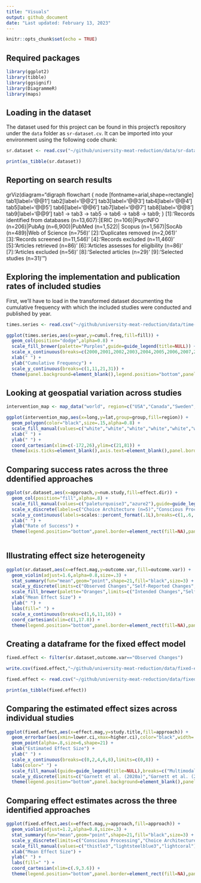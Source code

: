 ```yaml
---
title: "Visuals"
output: github_document
date: "Last updated: February 13, 2023"
---
```


```r
knitr::opts_chunk$set(echo = TRUE)
```

## Required packages

```r
library(ggplot2)
library(tibble)
library(ggsignif)
library(DiagrammeR)
library(maps)
```

## Loading in the dataset

The dataset used for this project can be found in this project's repository under the `data` folder as `sr-dataset.cv`. It can be imported into your environment using the following code chunk:

```r
sr.dataset <- read.csv("~/github/university-meat-reduction/data/sr-dataset.csv")

print(as_tibble(sr.dataset))
```

## Reporting on search results

grViz(diagram="digraph flowchart {
      node [fontname=arial,shape=rectangle]
      tab1[label='@@1']
      tab2[label='@@2']
      tab3[label='@@3']
      tab4[label='@@4']
      tab5[label='@@5']
      tab6[label='@@6']
      tab7[label='@@7']
      tab8[label='@@8']
      tab9[label='@@9']
      tab1 -> tab3 -> tab5 -> tab6 -> tab8 -> tab9;
    }
      [1]:'Records identified from databases (n=13,607):|ERIC (n=106)|PsycINFO (n=206)|PubAg (n=6,900)|PubMed (n=1,522)| Scopus (n=1,567)|SocAb (n=489)|Web of Science (n=756)'
      [2]:'Duplicates removed (n=2,061)'
      [3]:'Records screened (n=11,546)'
      [4]:'Records excluded (n=11,460)'
      [5]:'Articles retrieved (n=86)'
      [6]:'Articles assesses for eligibility (n=86)'
      [7]:'Articles excluded (n=56)'
      [8]:'Selected articles (n=29)'
      [9]:'Selected studies (n=31)'
    ")

## Exploring the implementation and publication rates of included studies

First, we'll have to load in the transformed dataset documenting the cumulative frequency with which the included studies were conducted and published by year.

```r
times.series <- read.csv("~/github/university-meat-reduction/data/time-series.csv")
```


```r
ggplot(times.series,aes(x=year,y=cumul.freq,fill=fill)) +
  geom_col(position="dodge",alpha=0.8) +
  scale_fill_brewer(palette="Purples",guide=guide_legend(title=NULL)) +
  scale_x_continuous(breaks=c(2000,2001,2002,2003,2004,2005,2006,2007,2008,2009,2010,2011,2012,2013,2014,2015,2016,2017,2018,2019,2020,2021)) +
  xlab(" ") +
  ylab("Cumulative Frequency") +
  scale_y_continuous(breaks=c(1,11,21,31)) +
  theme(panel.background=element_blank(),legend.position="bottom",panel.border=element_rect(fill=NA))
```

## Looking at geospatial variation across studies

```r
intervention_map <- map_data("world", region=c("USA","Canada","Sweden","Spain","UK","Italy","Norway","Mexico","Portugal","France","Ireland","Iceland","Belgium"))
```


```r
ggplot(intervention_map,aes(x=long,y=lat,group=group,fill=region)) +
  geom_polygon(color="black",size=.15,alpha=0.8) +
  scale_fill_manual(values=c("white","white","white","white","white","white","lavender","lavender","lavender","slateblue1","slateblue1","slateblue","slateblue4"),limits=c("Belgium","France","Iceland","Ireland","Mexico","Portugal","Canada","Norway","Spain","Italy","Sweden","UK","USA"),breaks=c("Belgium","France","Iceland","Ireland","Mexico","Portugal","Canada","Norway","Spain","Italy","Sweden","UK","USA"),labels=c("Belgium\n(n=0)","France\n(n=0)","Iceland\n(n=0)","Ireland\n(n=0)","Mexico\n(n=0)","Portugal\n(n=0)","Canada\n(n=1)","Norway\n(n=1)","Spain\n(n=1)","Italy\n(n=3)","Sweden\n(n=3)","UK\n(n=7)","USA\n(n=15)"),guide=guide_legend(title=NULL,nrow=1)) +
  xlab(" ") + 
  ylab(" ") +
  coord_cartesian(xlim=c(-172,26),ylim=c(21,81)) +
  theme(axis.ticks=element_blank(),axis.text=element_blank(),panel.border=element_rect(fill=NA),panel.background=element_blank(),legend.position="bottom")
```


## Comparing success rates across the three ddentified approaches

```r
ggplot(sr.dataset,aes(x=approach,y=num.study,fill=effect.dir)) + 
  geom_col(position="fill",alpha=.8) + 
  scale_fill_manual(values=c("paleturquoise3","azure2"),guide=guide_legend(title=NULL)) +
  scale_x_discrete(labels=c("Choice Architecture (n=5)","Conscious Processing (n=16)","Multimodal (n=10)")) +
  scale_y_continuous(labels=scales::percent_format(.1L),breaks=c(1,.6,.437,0)) +
  xlab(" ") + 
  ylab("Rate of Success") +
  theme(legend.position="bottom",panel.border=element_rect(fill=NA),panel.background=element_blank())
  
```

## Illustrating effect size heterogeneity

```r
ggplot(sr.dataset,aes(x=effect.mag,y=outcome.var,fill=outcome.var)) +
  geom_violin(adjust=1.6,alpha=0.8,size=.3) + 
  stat_summary(fun="mean",geom="point",shape=21,fill="black",size=3) +
  scale_y_discrete(limits=c("Observed Changes","Self-Reported Changes","Intended Changes")) +
  scale_fill_brewer(palette="Oranges",limits=c("Intended Changes","Self-Reported Changes","Observed Changes"),breaks=c("Observed Changes","Self-Reported Changes","Intended Changes"),labels=c("Observed Changes (n=17)","Self-Reported Changes (n=10)","Intended Changes (n=4)")) +
  xlab("Mean Effect Size") + 
  ylab(" ") +
  labs(fill=" ") +
  scale_x_continuous(breaks=c(1,6,11,16)) +
  coord_cartesian(xlim=c(1,17.8)) +
  theme(legend.position="bottom",panel.border=element_rect(fill=NA),panel.background=element_blank(),axis.ticks.y=element_blank(),axis.text.y=element_blank(),panel.grid.minor=element_blank())
```


## Creating a dataframe for the fixed effect model

```r
fixed.effect <- filter(sr.dataset,outcome.var=="Observed Changes")
```

```r
write.csv(fixed.effect,"~/github/university-meat-reduction/data/fixed-effect.csv")
```


```r
fixed.effect <- read.csv("~/github/university-meat-reduction/data/fixed-effect.csv")

print(as_tibble(fixed.effect))
```

## Comparing the estimated effect sizes across individual studies

```r
ggplot(fixed.effect,aes(x=effect.mag,y=study.title,fill=approach)) + 
  geom_errorbar(aes(xmin=lower.ci,xmax=higher.ci),color="black",width=.2,size=.3) +
  geom_point(alpha=.8,size=6,shape=21) + 
  xlab("Estimated Effect Size") + 
  ylab(" ") + 
  scale_x_continuous(breaks=c(0,2,4,6,8),limits=c(0,8)) +
  labs(color=" ") +
  scale_fill_manual(guide=guide_legend(title=NULL),breaks=c("Multimodal","Choice Architecture","Conscious Processing"),values=c("thistle3","lightsteelblue3","lightcoral"),labels=c("Multimodal (n=8)","Choice Architecture (n=5)","Conscious Processing (n=4)")) +
  scale_y_discrete(limits=c("Garnett et al. (2020a)","Garnett et al. (2021)","Brunner et al. (2018)","Schwitzgebel, Cokelet, & Singer (2020)","Malan (2020)","Larner et al. (2021)","Kurz (2018)","Garnett et al. (2019)","Jalil, Tasoff, & Bustamante (2020)","Turnwald & Crum (2019)","Cerezo-Prieto & Frutos-Esteban (2021)","Piester et al. (2020a)","Piester et al. (2020b)","Slapø & Karevold (2019)","Andersson & Nelander (2021)","Michels et al. (2008)","Garnett et al. (2020b)")) + 
  theme(legend.position="bottom",panel.background=element_blank(),panel.border=element_rect(fill=NA),panel.grid.minor=element_blank())
```

## Comparing effect estimates across the three identified approaches

```r
ggplot(fixed.effect,aes(x=effect.mag,y=approach,fill=approach)) +
  geom_violin(adjust=1.2,alpha=0.8,size=.3) + 
  stat_summary(fun="mean",geom="point",shape=21,fill="black",size=3) +
  scale_y_discrete(limits=c("Conscious Processing","Choice Architecture","Multimodal")) +
  scale_fill_manual(values=c("thistle3","lightsteelblue3","lightcoral"),breaks=c("Multimodal","Choice Architecture","Conscious Processing"),labels=c("Multimodal (n=8)","Choice Architecture (n=5)","Conscious Processing (n=4)")) +
  xlab("Mean Effect Size") + 
  ylab(" ") +
  labs(fill=" ") +
  coord_cartesian(xlim=c(.9,3.6)) +
  theme(legend.position="bottom",panel.border=element_rect(fill=NA),panel.background=element_blank(),axis.ticks.y=element_blank(),axis.text.y=element_blank(),panel.grid.minor=element_blank())
```
